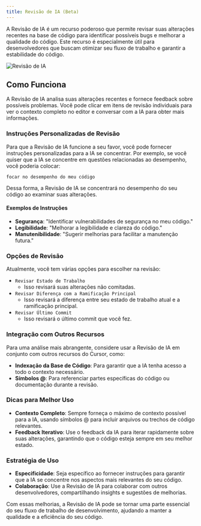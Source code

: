 ```yaml
---
title: Revisão de IA (Beta)
---
```


A Revisão de IA é um recurso poderoso que permite revisar suas alterações recentes na base de código para identificar possíveis bugs e melhorar a qualidade do código. Este recurso é especialmente útil para desenvolvedores que buscam otimizar seu fluxo de trabalho e garantir a estabilidade do código.

<Frame>
  <img src="/images/advanced/review.png" alt="Revisão de IA" />
</Frame>

## Como Funciona

A Revisão de IA analisa suas alterações recentes e fornece feedback sobre possíveis problemas. Você pode clicar em itens de revisão individuais para ver o contexto completo no editor e conversar com a IA para obter mais informações.

### Instruções Personalizadas de Revisão

Para que a Revisão de IA funcione a seu favor, você pode fornecer instruções personalizadas para a IA se concentrar. Por exemplo, se você quiser que a IA se concentre em questões relacionadas ao desempenho, você poderia colocar:

```
focar no desempenho do meu código
```

Dessa forma, a Revisão de IA se concentrará no desempenho do seu código ao examinar suas alterações.

#### Exemplos de Instruções

- **Segurança**: "Identificar vulnerabilidades de segurança no meu código."
- **Legibilidade**: "Melhorar a legibilidade e clareza do código."
- **Manutenibilidade**: "Sugerir melhorias para facilitar a manutenção futura."

### Opções de Revisão

Atualmente, você tem várias opções para escolher na revisão:

- `Revisar Estado de Trabalho`
  - Isso revisará suas alterações não comitadas.
- `Revisar Diferença com a Ramificação Principal`
  - Isso revisará a diferença entre seu estado de trabalho atual e a ramificação principal.
- `Revisar Último Commit`
  - Isso revisará o último commit que você fez.

### Integração com Outros Recursos

Para uma análise mais abrangente, considere usar a Revisão de IA em conjunto com outros recursos do Cursor, como:

- **Indexação da Base de Código**: Para garantir que a IA tenha acesso a todo o contexto necessário.
- **Símbolos @**: Para referenciar partes específicas do código ou documentação durante a revisão.

### Dicas para Melhor Uso

- **Contexto Completo**: Sempre forneça o máximo de contexto possível para a IA, usando símbolos @ para incluir arquivos ou trechos de código relevantes.
- **Feedback Iterativo**: Use o feedback da IA para iterar rapidamente sobre suas alterações, garantindo que o código esteja sempre em seu melhor estado.

### Estratégia de Uso

- **Especificidade**: Seja específico ao fornecer instruções para garantir que a IA se concentre nos aspectos mais relevantes do seu código.
- **Colaboração**: Use a Revisão de IA para colaborar com outros desenvolvedores, compartilhando insights e sugestões de melhorias.

Com essas melhorias, a Revisão de IA pode se tornar uma parte essencial do seu fluxo de trabalho de desenvolvimento, ajudando a manter a qualidade e a eficiência do seu código.
